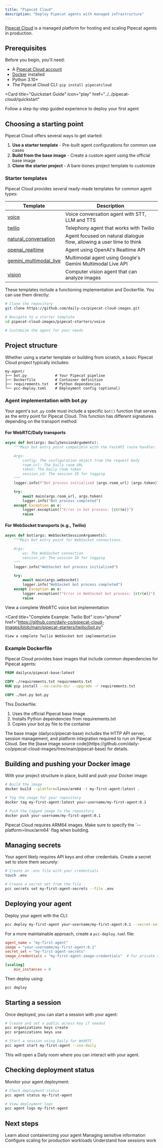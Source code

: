```yaml
---
title: "Pipecat Cloud"
description: "Deploy Pipecat agents with managed infrastructure"
---
```


[Pipecat Cloud](https://pipecat.daily.co) is a managed platform for hosting and scaling Pipecat agents in production.

## Prerequisites

Before you begin, you'll need:

- A [Pipecat Cloud account](https://pipecat.daily.co)
- [Docker](https://www.docker.com) installed
- Python 3.10+
- The Pipecat Cloud CLI: `pip install pipecatcloud`

<Card
  title="Quickstart Guide"
  icon="play"
  href="../../pipecat-cloud/quickstart"
>
  Follow a step-by-step guided experience to deploy your first agent
</Card>

## Choosing a starting point

Pipecat Cloud offers several ways to get started:

1. **Use a starter template** - Pre-built agent configurations for common use cases
2. **Build from the base image** - Create a custom agent using the official base image
3. **Clone the starter project** - A bare-bones project template to customize

### Starter templates

Pipecat Cloud provides several ready-made templates for common agent types:

| Template                                                                                                                     | Description                                                           |
| ---------------------------------------------------------------------------------------------------------------------------- | --------------------------------------------------------------------- |
| [voice](https://github.com/daily-co/pipecat-cloud-images/tree/main/pipecat-starters/voice)                                   | Voice conversation agent with STT, LLM and TTS                        |
| [twilio](https://github.com/daily-co/pipecat-cloud-images/tree/main/pipecat-starters/twilio)                                 | Telephony agent that works with Twilio                                |
| [natural_conversation](https://github.com/daily-co/pipecat-cloud-images/tree/main/pipecat-starters/natural_conversation)     | Agent focused on natural dialogue flow, allowing a user time to think |
| [openai_realtime](https://github.com/daily-co/pipecat-cloud-images/tree/main/pipecat-starters/openai_realtime)               | Agent using OpenAI's Realtime API                                     |
| [gemini_multimodal_live](https://github.com/daily-co/pipecat-cloud-images/tree/main/pipecat-starters/gemini_multimodal_live) | Multimodal agent using Google's Gemini Multimodal Live API            |
| [vision](https://github.com/daily-co/pipecat-cloud-images/tree/main/pipecat-starters/vision)                                 | Computer vision agent that can analyze images                         |

These templates include a functioning implementation and Dockerfile. You can use them directly:

```bash
# Clone the repository
git clone https://github.com/daily-co/pipecat-cloud-images.git

# Navigate to a starter template
cd pipecat-cloud-images/pipecat-starters/voice

# Customize the agent for your needs
```

## Project structure

Whether using a starter template or building from scratch, a basic Pipecat Cloud project typically includes:

```
my-agent/
├── bot.py             # Your Pipecat pipeline
├── Dockerfile         # Container definition
├── requirements.txt   # Python dependencies
└── pcc-deploy.toml    # Deployment config (optional)
```

### Agent implementation with bot.py

Your agent's `bot.py` code must include a specific `bot()` function that serves as the entry point for Pipecat Cloud. This function has different signatures depending on the transport method:

#### For WebRTC/Daily transports

```python
async def bot(args: DailySessionArguments):
    """Main bot entry point compatible with the FastAPI route handler.

    Args:
        config: The configuration object from the request body
        room_url: The Daily room URL
        token: The Daily room token
        session_id: The session ID for logging
    """
    logger.info(f"Bot process initialized {args.room_url} {args.token}")

    try:
        await main(args.room_url, args.token)
        logger.info("Bot process completed")
    except Exception as e:
        logger.exception(f"Error in bot process: {str(e)}")
        raise
```

#### For WebSocket transports (e.g., Twilio)

```python
async def bot(args: WebSocketSessionArguments):
    """Main bot entry point for WebSocket connections.

    Args:
        ws: The WebSocket connection
        session_id: The session ID for logging
    """
    logger.info("WebSocket bot process initialized")

    try:
        await main(args.websocket)
        logger.info("WebSocket bot process completed")
    except Exception as e:
        logger.exception(f"Error in WebSocket bot process: {str(e)}")
        raise
```

<CardGroup cols={2}>
  <Card
    title="Complete Example: Voice Bot"
    icon="code"
    href="https://github.com/daily-co/pipecat-cloud-images/blob/main/pipecat-starters/voice/bot.py"
  >
    View a complete WebRTC voice bot implementation
  </Card>

  <Card
    title="Complete Example: Twilio Bot"
    icon="phone"
    href="https://github.com/daily-co/pipecat-cloud-images/blob/main/pipecat-starters/twilio/bot.py"
  >
    View a complete Twilio WebSocket bot implementation
  </Card>
</CardGroup>

### Example Dockerfile

Pipecat Cloud provides base images that include common dependencies for Pipecat agents:

```Dockerfile
FROM dailyco/pipecat-base:latest

COPY ./requirements.txt requirements.txt
RUN pip install --no-cache-dir --upgrade -r requirements.txt

COPY ./bot.py bot.py
```

This Dockerfile:

1. Uses the official Pipecat base image
2. Installs Python dependencies from requirements.txt
3. Copies your bot.py file to the container

<Note>
  The base image (dailyco/pipecat-base) includes the HTTP API server, session
  management, and platform integration required to run on Pipecat Cloud. See the
  [base image source
  code](https://github.com/daily-co/pipecat-cloud-images/tree/main/pipecat-base)
  for details.
</Note>

## Building and pushing your Docker image

With your project structure in place, build and push your Docker image:

```bash
# Build the image
docker build --platform=linux/arm64 -t my-first-agent:latest .

# Tag the image for your repository
docker tag my-first-agent:latest your-username/my-first-agent:0.1

# Push the tagged image to the repository
docker push your-username/my-first-agent:0.1
```

<Note>
  Pipecat Cloud requires ARM64 images. Make sure to specify the
  `--platform=linux/arm64` flag when building.
</Note>

## Managing secrets

Your agent likely requires API keys and other credentials. Create a secret set to store them securely:

```bash
# Create an .env file with your credentials
touch .env

# Create a secret set from the file
pcc secrets set my-first-agent-secrets --file .env
```

## Deploying your agent

Deploy your agent with the CLI:

```bash
pcc deploy my-first-agent your-username/my-first-agent:0.1 --secret-set my-first-agent-secrets
```

For a more maintainable approach, create a `pcc-deploy.toml` file:

```toml
agent_name = "my-first-agent"
image = "your-username/my-first-agent:0.1"
secret_set = "my-first-agent-secrets"
image_credentials = "my-first-agent-image-credentials"  # For private repos

[scaling]
    min_instances = 0
```

Then deploy using:

```bash
pcc deploy
```

## Starting a session

Once deployed, you can start a session with your agent:

```bash
# Create and set a public access key if needed
pcc organizations keys create
pcc organizations keys use

# Start a session using Daily for WebRTC
pcc agent start my-first-agent --use-daily
```

This will open a Daily room where you can interact with your agent.

## Checking deployment status

Monitor your agent deployment:

```bash
# Check deployment status
pcc agent status my-first-agent

# View deployment logs
pcc agent logs my-first-agent
```

## Next steps

<CardGroup cols={2}>
  <Card
    title="Agent Images"
    icon="box"
    href="../../pipecat-cloud/fundamentals/agent-images"
  >
    Learn about containerizing your agent
  </Card>
  <Card
    title="Secrets"
    icon="key"
    href="../../pipecat-cloud/fundamentals/secrets"
  >
    Managing sensitive information
  </Card>
  <Card
    title="Scaling"
    icon="arrows-up-down-left-right"
    href="../../pipecat-cloud/fundamentals/scaling"
  >
    Configure scaling for production workloads
  </Card>
  <Card
    title="Active Sessions"
    icon="phone"
    href="../../pipecat-cloud/fundamentals/active-sessions"
  >
    Understand how sessions work
  </Card>
</CardGroup>
